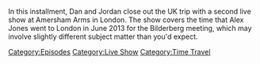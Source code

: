 {{DEFAULTSORT:
    #_EPISODE_0857:Live In London (Night 2)
}}{{Episode
    | title             = Live In London (Night 2)
    | caption           = Listen to this episode on [https://knowledgefight.libsyn.com/857-live-in-london-night-2 Libsyn] [https://open.spotify.com/episode/5gyjbA7CqGmqDiJS1nPpxZ Spotify], Read the [[Transcript/857: Live In London (Night 2)|Unofficial Transcript]]
    | episodeNumber     = 857
    | length            = 01:07:33
    | airDate           = October 9, 2023
    | coverageStartDate = June 5, 2013
    | coverageEndDate   = June 9, 2013
    | episodeType       = [[:Category:Live Show|Live Show]], [[:Category:Time Travel|Time Travel]]
    | appearance        = [[David Knight]], [[Kerry Cassidy]]
    | previousEpisode   = [[856: Live In London (Night 1)]]
    | nextEpisode       = [[858: October 7, 2023]]
}}

{{Stub}}

In this installment, Dan and Jordan close out the UK trip with a second live show at Amersham Arms in London.  The show covers the time that Alex Jones went to London in June 2013 for the Bilderberg meeting, which may involve slightly different subject matter than you'd expect.

[[Category:Episodes]]
[[Category:Live Show]]
[[Category:Time Travel]]
